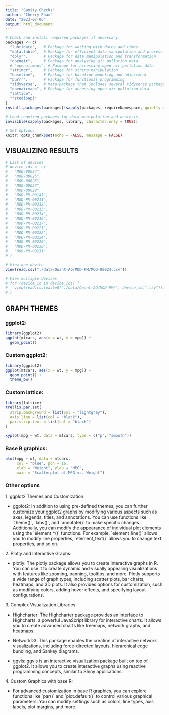 ```yaml
---
title: "Sanity Checks"
author: "Cherry Pham"
date: "2023-07-06"
output: html_document
---
```


```r
# Check and install required packages if necessary
packages <- c(
  "lubridate",   # Package for working with dates and times
  "data.table",  # Package for efficient data manipulation and processing
  "dplyr",       # Package for data manipulation and transformation
  "openair",     # Package for analyzing air pollution data
  # "openairmaps", # Package for accessing open air pollution data
  "stringr",     # Package for string manipulation
  "baseline",    # Package for baseline modeling and adjustment
  "purrr",       # Package for functional programming
  "tidyverse",   # Meta-package that includes several tidyverse packages for data science
  "openairmaps", # Package for accessing open air pollution data
  "lattice",
  "rstudioapi"
)
install.packages(packages[!sapply(packages, requireNamespace, quietly = TRUE)])

# Load required packages for data manipulation and analysis
invisible(sapply(packages, library, character.only = TRUE))

# Set options
knitr::opts_chunk$set(echo = FALSE, message = FALSE)
```

## VISUALIZING RESULTS

```r
# List of devices
# device_ids <- c(
#   "MOD-00024",
#   "MOD-00025",
#   "MOD-00026",
#   "MOD-00027",
#   "MOD-00028",
#   "MOD-PM-00141",
#   "MOD-PM-00211",
#   "MOD-PM-00212",
#   "MOD-PM-00213",
#   "MOD-PM-00214",
#   "MOD-PM-00216",
#   "MOD-PM-00217",
#   "MOD-PM-00221",
#   "MOD-PM-00222",
#   "MOD-PM-00224",
#   "MOD-PM-00226",
#   "MOD-PM-00230",
#   "MOD-PM-00231"
# )

# View one device
view(read.csv("./data/Quant-AQ/MOD-PM/MOD-00024.csv"))

# View multiple devices
# for (device_id in device_ids) {
#   view(read.csv(paste0("./data/Quant-AQ/MOD-PM/", device_id,".csv")))
# }

```

## GRAPH THEMES

### ggplot2:

```r
library(ggplot2)
ggplot(mtcars, aes(x = wt, y = mpg)) +
  geom_point()
```

### Custom ggplot2:

```r
library(ggplot2)
ggplot(mtcars, aes(x = wt, y = mpg)) +
  geom_point() +
  theme_bw()
```

### Custom lattice:

```r
library(lattice)
trellis.par.set(
  strip.background = list(col = "lightgray"),
  axis.line = list(col = "black"),
  par.strip.text = list(col = "black")
)

xyplot(mpg ~ wt, data = mtcars, type = c("p", "smooth"))

```

### Base R graphics:

```r
plot(mpg ~ wt, data = mtcars,
     col = "blue", pch = 16,
     xlab = "Weight", ylab = "MPG",
     main = "Scatterplot of MPG vs. Weight")
```

### Other options

1\. ggplot2 Themes and Customization:

-   ggplot2: In addition to using pre-defined themes, you can further customize your ggplot2 graphs by modifying various aspects such as axes, legends, titles, and annotations. You can use functions like \`theme()\`, \`labs()\`, and \`annotate()\` to make specific changes. Additionally, you can modify the appearance of individual plot elements using the \`element\_\*()\` functions. For example, \`element_line()\` allows you to modify line properties, \`element_text()\` allows you to change text properties, and so on.

2\. Plotly and Interactive Graphs:

-   plotly: The plotly package allows you to create interactive graphs in R. You can use it to create dynamic and visually appealing visualizations with features like zooming, panning, tooltips, and more. Plotly supports a wide range of graph types, including scatter plots, bar charts, heatmaps, and 3D plots. It also provides options for customization, such as modifying colors, adding hover effects, and specifying layout configurations.

3\. Complex Visualization Libraries:

-   Highcharter: The Highcharter package provides an interface to Highcharts, a powerful JavaScript library for interactive charts. It allows you to create advanced charts like treemaps, network graphs, and heatmaps.

-   NetworkD3: This package enables the creation of interactive network visualizations, including force-directed layouts, hierarchical edge bundling, and Sankey diagrams.

-   ggvis: ggvis is an interactive visualization package built on top of ggplot2. It allows you to create interactive graphs using reactive programming concepts, similar to Shiny applications.

4\. Custom Graphics with base R:

-   For advanced customization in base R graphics, you can explore functions like \`par()\` and \`plot.default()\` to control various graphical parameters. You can modify settings such as colors, line types, axis labels, plot margins, and more.
